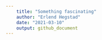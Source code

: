 ```yaml
---
    title: "Something fascinating"
    author: "Erlend Hegstad"
    date: "2021-03-10"
    output: github_document
---
```


